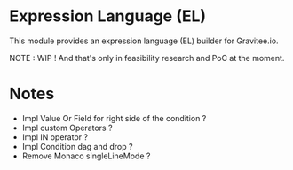 
<Meta title="Components / EL / README" />

# Expression Language (EL)

This module provides an expression language (EL) builder for Gravitee.io.

NOTE : WIP ! And that's only in feasibility research and PoC at the moment.

# Notes

- Impl Value Or Field for right side of the condition ?
- Impl custom Operators ?
- Impl IN operator ?
- Impl Condition dag and drop ?
- Remove Monaco singleLineMode ?
